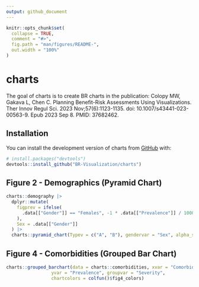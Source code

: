 ```yaml
---
output: github_document
---
```


<!-- README.md is generated from README.Rmd. Please edit that file -->

```r
knitr::opts_chunk$set(
  collapse = TRUE,
  comment = "#>",
  fig.path = "man/figures/README-",
  out.width = "100%"
)
```

# charts

<!-- badges: start -->
<!-- badges: end -->

The goal of charts is to create BR charts in the publication: Colopy MW, Gakava L, Chen C. Planning Benefit-Risk Assessments Using Visualizations. Ther Innov Regul Sci. 2023 Nov;57(6):1123-1135. doi: 10.1007/s43441-023-00563-9. Epub 2023 Sep 8. PMID: 37682462.

## Installation

You can install the development version of charts from [GitHub](https://github.com/) with:

``` r
# install.packages("devtools")
devtools::install_github("BR-Visualization/charts")
```

## Figure 2 - Demographics (Pyramid Chart)

```r
charts::demography |>
  dplyr::mutate(
    figprev = ifelse(
      .data[["Gender"]] == "Females", -1 * .data[["Prevalence"]] / 100000, .data[["Prevalence"]] / 100000
    ),
    Sex = .data[["Gender"]]
  ) |>
  charts::pyramid_chart(Typev = c("A", "B"), gendervar = "Sex", alpha_set = 0.7)
```

## Figure 4 - Comorbidities (Grouped Bar Chart)

```r
charts::grouped_barchart(data = charts::comorbidities, xvar = "Comorbidities",
                 yvar = "Prevalence", groupvar = "Severity",
                 chartcolors = colfun()$fig4_colors)
```
